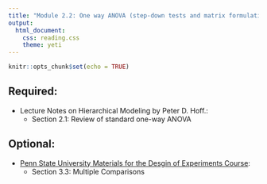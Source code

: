 ```yaml
---
title: "Module 2.2: One way ANOVA (step-down tests and matrix formulation)"
output: 
  html_document:
    css: reading.css
    theme: yeti
---
```


```r
knitr::opts_chunk$set(echo = TRUE)
```


## Required:

- Lecture Notes on Hierarchical Modeling by Peter D. Hoff.:
    + Section 2.1: Review of standard one-way ANOVA

## Optional:

- [Penn State University Materials for the Desgin of Experiments Course](https://online.stat.psu.edu/stat503/home):
    + Section 3.3: Multiple Comparisons



